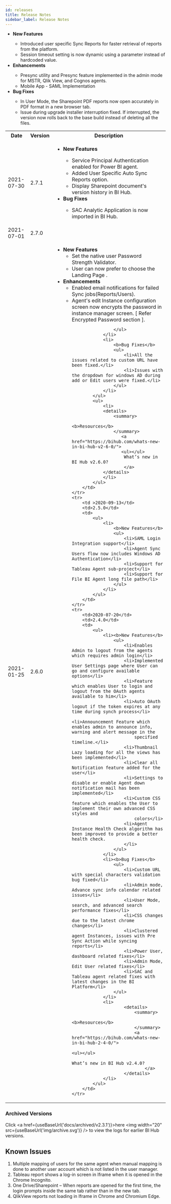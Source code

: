```yaml
---
id: releases
title: Release Notes
sidebar_label: Release Notes
---
```


<table id="myTable">
    <tr>
        <th id="date">Date</th>
        <th>Version</th>
        <th>Description</th>
    </tr>
    <tr>
        <td id="date">2021-07-30</td>
        <td>2.7.1</td>
        <td>
        <ul>
            <li><b>New Features</b></li>
            <ul>
            <li><Link to={useBaseUrl('docs/admin-guide/agent-manager/agent/service-principal')}>Service Principal Authentication</Link> enabled for Power BI agent.</li>
            <li>Added User Specific <Link to={useBaseUrl('docs/admin-guide/settings/general#user-specific-report-sync')}>Auto Sync Reports</Link> option.</li>
            <li>Display <Link to={useBaseUrl('docs/user-guide/reports#sharepoint-reports-version-history')}>Sharepoint document's version history</Link> in BI Hub.</li>
            </ul>
            <li><b>Bug Fixes</b></li>
            <ul><li>SAC Analytic Application is now imported in BI Hub.</li></ul>
        </ul>
        </td>
    </tr>    
    <tr>
        <td id="date">2021-07-01</td>
        <td>2.7.0</td>
        <ul>
            <li><b>New Features</b></li>
            <ul>
                <li>Introduced user specific Sync Reports for faster retrieval of reports from the platform.</li>
                <li>Session timeout setting is now dynamic using a parameter instead of hardcoded value.</li>
            </ul>
            <li><b>Enhancements</b></li>
            <ul>
                <li><Link to={useBaseUrl('docs/admin-guide/admin-utilities/pre-sync')}>Presync utility</Link> and <Link to={useBaseUrl('docs/admin-guide/agent-manager/agent/agent-management#presync-reports')}>Presync feature</Link> implemented in the admin mode for MSTR, Qlik View, and Cognos agents.</li>
                <li>Mobile App - SAML Implementation</li>
            </ul>
            <li><b>Bug Fixes</b></li>
            <ul>
                <li>In User Mode, the Sharepoint PDF reports now open accurately in PDF format in a new browser tab.</li>
                <li>Issue during upgrade installer interruption fixed. If interrupted, the version now rolls back to the base build instead of deleting all the files.</li>
            </ul>
        </ul>
    </tr>
    <tr>
        <td id="date">2021-01-25</td>
        <td>2.6.0</td>
        <td>
            <ul>
                <li><b>New Features</b>
                    <ul>
                        <li>Set the native user <Link to={useBaseUrl('docs/admin-guide/settings/general#security')}>Password Strength
                            Validator</Link>.
                        </li>
                        <li>User can now prefer to <Link to={useBaseUrl('docs/user-guide/settings#preferences')}>choose the Landing Page</Link>
                            .
                        </li>
                    </ul>
                </li>
                <li>
                    <b>Enhancements</b>
                    <ul>
                        <li>Enabled <Link to={useBaseUrl('docs/admin-guide/agent-manager/agent/agent-management#sync-failure-mail-notification')}>
                            email notifications for failed Sync jobs(Reports/Users)</Link>.
                        </li>
                        <li>Agent's edit Instance configuration screen now encrypts the password in instance manager screen.                        [ Refer <Link to={useBaseUrl('docs/admin-guide/agent-manager/agent/agent-management#encrypted-password')}>
                            Encrypted Password</Link> section ].
                        </li>
                                                                            
                    </ul>
                </li>
                <li>
                    <b>Bug Fixes</b>
                    <ul>
                        <li>All the issues related to custom URL have been fixed.</li>
                        <li>Issues with the dropdown for windows AD during add or Edit users were fixed.</li>
                    </ul>
                </li>
            </ul>
            <ul>
                <li>
                <details>
                    <summary>
                            <b>Resources</b>
                    </summary>
                       <a href="https://bihub.com/whats-new-in-bi-hub-v2-6-0/">
                       <ul></ul>
                        What’s new in BI Hub v2.6.0?
                        </a>
                </details>                    
                </li>                
            </ul>
        </td>
    </tr>
    <tr>
        <td >2020-09-13</td>
        <td>2.5.0</td>
        <td>
            <ul>
                <li>
                    <b>New Features</b>
                    <ul>
                        <li>SAML Login Integration support</li>
                        <li>Agent Sync Users flow now includes Windows AD Authentication</li>
                        <li>Support for Tableau Agent sub-project</li>
                        <li>Support for File BI Agent long file path</li>
                    </ul>
                </li>
            </ul>
        </td>
    </tr>
    <tr>
        <td>2020-07-20</td>
        <td>2.4.0</td>
        <td>
            <ul>
                <li><b>New Features</b>
                    <ul>
                        <li>Enables Admin to logout from the agents which requires admin login</li>
                        <li>Implemented User Settings page where User can go and configure available options</li>
                        <li>Feature which enables User to login and logout from the OAuth agents available to him</li>
                        <li>Auto OAuth logout if the token expires at any time during synch process</li>
                        <li>Announcement Feature which enables admin to announce info, warning and alert message in the
                            specified timeline.</li>
                        <li>Thumbnail Lazy loading for all the views has been implemented</li>
                        <li>Clear all Notification feature added for the user</li>
                        <li>Settings to disable or enable Agent down notification mail has been implemented</li>
                        <li>Custom CSS feature which enables the User to implement their own advanced CSS styles and
                            colors</li>
                        <li>Agent Instance Health Check algorithm has been improved to provide a better health check.
                        </li>
                    </ul>
                </li>
                <li><b>Bug Fixes</b>
                    <ul>
                        <li>Custom URL with special characters validation bug fixed</li>
                        <li>Admin mode, Advance sync info calendar related issues</li>
                        <li>User Mode, search, and advanced search performance fixes</li>
                        <li>CSS changes due to the latest chrome changes</li>
                        <li>Clustered agent Instances, issues with Pre Sync Action while syncing reports</li>
                        <li>Power User, dashboard related fixes</li>
                        <li>Admin Mode, Edit User related fixes</li>
                        <li>SAC and Tableau agent related fixes with latest changes in the BI Platform</li>
                    </ul>
                </li>
                <li>                    
                        <details>
                            <summary>
                                <b>Resources</b>
                            </summary>
                            <a href="https://bihub.com/whats-new-in-bi-hub-2-4-0/">
                                    <ul></ul>
                                    What’s new in BI Hub v2.4.0?
                                </a>
                        </details>                    
                </li>
            </ul>
        </td>
    </tr>
</table>

### Archived Versions 

Click <a href={useBaseUrl('docs/archived/v2.3.1')}>here <img width="20" src={useBaseUrl('img/archive.svg')} /></a> to view the logs for earlier BI Hub versions.

## Known Issues

1. Multiple mapping of users for the same agent when manual mapping is done to another user account which is not listed in the user manager.
1. Tableau report shows a log-in screen in Iframe when it is opened in the Chrome Incognito.
1. One Drive/Sharepoint – When reports are opened for the first time, the login prompts inside the same tab rather than in the new tab.
1. QlikView reports not loading in Iframe in Chrome and Chromium Edge.
